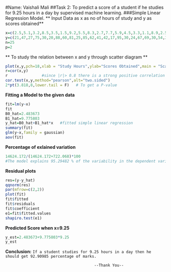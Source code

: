 #Name: Vaishali Mali
##Task 2: To predict a score of a student if he studies for 9.25 hours in a day by supervised machine learning.
###Simple Linear Regression Model.
** Input Data as x as no of hours of study and y as scores obtained**
```{r}
x=c(2.5,5.1,3.2,8.5,3.5,1.5,9.2,5.5,8.3,2.7,7.7,5.9,4.5,3.3,1.1,8.9,2.5,1.9,6.1,7.4,2.7,4.8,3.8,6.9,7.8)
y=c(21,47,27,75,30,20,88,60,81,25,85,62,41,42,17,95,30,24,67,69,30,54,35,76,86)
n=25
p=2
```
** To study the relation between x and y through scatter diagram **
```{r}
plot(x,y,pch=18,xlab = "Study Hours",ylab="Scores Obtained",main = "Scatter Diagram")
r=cor(x,y)
r               #since |r|> 0.8 there is a strong positive correlation in between x and y
cor.test(x,y,method="pearson",alt="two.sided")
2*pt(3.818,8,lower.tail = F)   # To get a P-value
```
**Fitting a Model to the given data**
```{r}
fit=lm(y~x)
fit
B0_hat=2.483673
B1_hat=9.775803
y_hat=B0_hat+B1_hat*x   #fitted simple linear regression 
summary(fit) 
glm(y~x,family = gaussian)
aov(fit)
```
**Percentage of exlained variation**
```{r}
14624.172/(14624.172+722.068)*100
#The model explains 95.29482 % of the variability in the dependent variable by the independent variable
```
**Residual plots**
```{r}
res=(y-y_hat)
qqnorm(res)
par(mfrow=c(2,2))
plot(fit)
fit$fitted
fit$residuals
fit$coefficient
e1=fit$fitted.values
shapiro.test(e1)
```
**Predicted Score when x=9.25**
```{r}
y_est=2.483673+9.775803*9.25  
y_est 
```
**Conclusion:**
`If a student studies for 9.25 hours in a day then he should get 92.90985 percentage of marks.`

                                           --Thank You--









